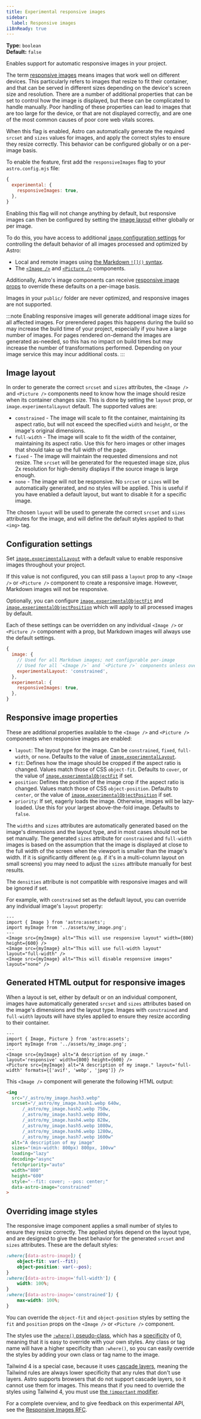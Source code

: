 ```yaml
---
title: Experimental responsive images
sidebar:
  label: Responsive images
i18nReady: true
---
```



<p>

**Type:** `boolean`<br />
**Default:** `false`<br />
<Since v="5.0.0" />
</p>

Enables support for automatic responsive images in your project. 

The term [responsive images](https://developer.mozilla.org/en-US/docs/Web/HTML/Guides/Responsive_images) means images that work well on different devices. This particularly refers to images that resize to fit their container, and that can be served in different sizes depending on the device's screen size and resolution. There are a number of additional properties that can be set to control how the image is displayed, but these can be complicated to handle manually. Poor handling of these properties can lead to images that are too large for the device, or that are not displayed correctly, and are one of the most common causes of poor core web vitals scores.

When this flag is enabled, Astro can automatically generate the required `srcset` and `sizes` values for images, and apply the correct styles to ensure they resize correctly. This behavior can be configured globally or on a per-image basis.

To enable the feature, first add the `responsiveImages` flag to your `astro.config.mjs` file:

```js title="astro.config.mjs"
{
  experimental: {
    responsiveImages: true,
  },
}
```

Enabling this flag will not change anything by default, but responsive images can then be configured by setting the [image layout](#image-layout) either globally or per image. 

To do this, you have access to additional [`image` configuration settings](#configuration-settings) for controlling the default behavior of all images processed and optimized by Astro:

- Local and remote images using [the Markdown `![]()` syntax](/en/guides/images/#images-in-markdown-files).
- The [`<Image />`](/en/guides/images/#display-optimized-images-with-the-image--component) and [`<Picture />`](/en/guides/images/#create-responsive-images-with-the-picture--component) components.

Additionally, Astro's image components can receive [responsive image props](#responsive-image-properties) to override these defaults on a per-image basis.

Images in your `public/` folder are never optimized, and responsive images are not supported.

:::note
Enabling responsive images will generate additional image sizes for all affected images. For prerendered pages this happens during the build so may increase the build time of your project, especially if you have a large number of images. For pages rendered on-demand the images are generated as-needed, so this has no impact on build times but may increase the number of transformations performed. Depending on your image service this may incur additional costs. 
:::

## Image layout

In order to generate the correct `srcset` and `sizes` attributes, the `<Image />` and `<Picture />` components need to know how the image should resize when its container changes size. This is done by setting the `layout` prop, or `image.experimentalLayout` default. The supported values are:

- `constrained` - The image will scale to fit the container, maintaining its aspect ratio, but will not exceed the specified `width` and `height`, or the image's original dimensions.
- `full-width` - The image will scale to fit the width of the container, maintaining its aspect ratio. Use this for hero images or other images that should take up the full width of the page.
- `fixed` - The image will maintain the requested dimensions and not resize. The `srcset` will be generated for the requested image size, plus 2x resolution for high-density displays if the source image is large enough.
- `none` - The image will not be responsive. No `srcset` or `sizes` will be automatically generated, and no styles will be applied. This is useful if you have enabled a default layout, but want to disable it for a specific image. 

The chosen `layout` will be used to generate the correct `srcset` and `sizes` attributes for the image, and will define the default styles applied to that `<img>` tag. 

## Configuration settings

Set [`image.experimentalLayout`](/en/reference/configuration-reference/#imageexperimentallayout) with a default value to enable responsive images throughout your project.

If this value is not configured, you can still pass a `layout` prop to any `<Image />` or `<Picture />` component to create a responsive image. However, Markdown images will not be responsive.

Optionally, you can configure [`image.experimentalObjectFit`](/en/reference/configuration-reference/#imageexperimentalobjectfit) and [`image.experimentalObjectPosition`](/en/reference/configuration-reference/#imageexperimentalobjectposition) which will apply to all processed images by default.

Each of these settings can be overridden on any individual `<Image />` or `<Picture />` component with a prop, but Markdown images will always use the default settings.

```js title="astro.config.mjs"
{
  image: {
    // Used for all Markdown images; not configurable per-image
    // Used for all `<Image />` and `<Picture />` components unless overridden with a prop
    experimentalLayout: 'constrained',
  },
  experimental: {
    responsiveImages: true,
  },
}
```

## Responsive image properties

These are additional properties available to the `<Image />` and `<Picture />` components when responsive images are enabled:

- `layout`: The layout type for the image. Can be `constrained`, `fixed`, `full-width`, or `none`. Defaults to the value of [`image.experimentalLayout`](/en/reference/configuration-reference/#imageexperimentallayout).
- `fit`: Defines how the image should be cropped if the aspect ratio is changed. Values match those of CSS `object-fit`. Defaults to `cover`, or the value of [`image.experimentalObjectFit`](/en/reference/configuration-reference/#imageexperimentalobjectfit) if set.
- `position`: Defines the position of the image crop if the aspect ratio is changed. Values match those of CSS `object-position`. Defaults to `center`, or the value of [`image.experimentalObjectPosition`](/en/reference/configuration-reference/#imageexperimentalobjectposition) if set.
- `priority`: If set, eagerly loads the image. Otherwise, images will be lazy-loaded. Use this for your largest above-the-fold image. Defaults to `false`.

The `widths` and `sizes` attributes are automatically generated based on the image's dimensions and the layout type, and in most cases should not be set manually. The generated `sizes` attribute for `constrained` and `full-width` images
is based on the assumption that the image is displayed at close to the full width of the screen when the viewport is smaller than the image's width. If it is significantly different (e.g. if it's in a multi-column layout on small screens) you may need to adjust the `sizes` attribute manually for best results.

The `densities` attribute is not compatible with responsive images and will be ignored if set.

For example, with `constrained` set as the default layout, you can override any individual image's `layout` property:

```astro
---
import { Image } from 'astro:assets';
import myImage from '../assets/my_image.png';
---
<Image src={myImage} alt="This will use responsive layout" width={800} height={600} />
<Image src={myImage} alt="This will use full-width layout" layout="full-width" />
<Image src={myImage} alt="This will disable responsive images" layout="none" />
```

## Generated HTML output for responsive images

When a layout is set, either by default or on an individual component, images have automatically generated `srcset` and `sizes` attributes based on the image's dimensions and the layout type. Images with `constrained` and `full-width` layouts will have styles applied to ensure they resize according to their container.

```astro title=MyComponent.astro
---
import { Image, Picture } from 'astro:assets';
import myImage from '../assets/my_image.png';
---
<Image src={myImage} alt="A description of my image." layout='responsive' width={800} height={600} />
<Picture src={myImage} alt="A description of my image." layout='full-width' formats={['avif', 'webp', 'jpeg']} />
```

This `<Image />` component will generate the following HTML output:

```html
<img
  src="/_astro/my_image.hash3.webp"
  srcset="/_astro/my_image.hash1.webp 640w,
      /_astro/my_image.hash2.webp 750w,
      /_astro/my_image.hash3.webp 800w,
      /_astro/my_image.hash4.webp 828w,
      /_astro/my_image.hash5.webp 1080w,
      /_astro/my_image.hash6.webp 1280w,
      /_astro/my_image.hash7.webp 1600w"
  alt="A description of my image"
  sizes="(min-width: 800px) 800px, 100vw"
  loading="lazy"
  decoding="async"
  fetchpriority="auto"
  width="800"
  height="600"
  style="--fit: cover; --pos: center;"
  data-astro-image="constrained"
>
```

## Overriding image styles

The responsive image component applies a small number of styles to ensure they resize correctly. The applied styles depend on the layout type, and are designed to give the best behavior for the generated `srcset` and `sizes` attributes. These are the default styles:

```css title="Responsive Image Styles"
:where([data-astro-image]) {
	object-fit: var(--fit);
	object-position: var(--pos);
}
:where([data-astro-image='full-width']) {
	width: 100%;
}
:where([data-astro-image='constrained']) {
	max-width: 100%;
}
```

You can override the `object-fit` and `object-position` styles by setting the `fit` and `position` props on the `<Image />` or `<Picture />` component. 

The styles use the [`:where()` pseudo-class](https://developer.mozilla.org/en-US/docs/Web/CSS/:where), which has a [specificity](https://developer.mozilla.org/en-US/docs/Web/CSS/CSS_cascade/Specificity) of 0, meaning that it is easy to override with your own styles. Any class or tag name will have a higher specificity than `:where()`, so you can easily override the styles by adding your own class or tag name to the image.

Tailwind 4 is a special case, because it uses [cascade layers](https://developer.mozilla.org/en-US/docs/Web/CSS/@layer), meaning the Tailwind rules are always lower specificity that any rules that don't use layers. Astro supports browsers that do not support cascade layers, so it cannot use them for images. This means that if you need to override the styles using Tailwind 4, you must use [the `!important` modifier](https://tailwindcss.com/docs/styling-with-utility-classes#using-the-important-modifier). 

For a complete overview, and to give feedback on this experimental API, see the [Responsive Images RFC](https://github.com/withastro/roadmap/blob/responsive-images/proposals/0053-responsive-images.md).
